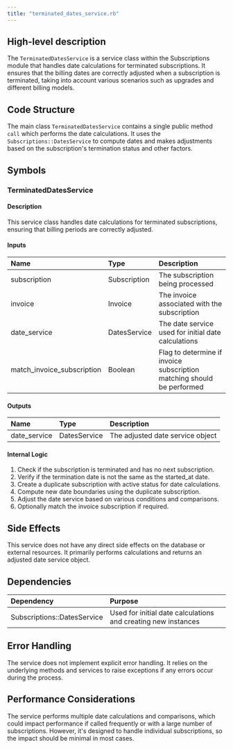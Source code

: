 ```yaml
---
title: "terminated_dates_service.rb"
---
```


## High-level description
The `TerminatedDatesService` is a service class within the Subscriptions module that handles date calculations for terminated subscriptions. It ensures that the billing dates are correctly adjusted when a subscription is terminated, taking into account various scenarios such as upgrades and different billing models.

## Code Structure
The main class `TerminatedDatesService` contains a single public method `call` which performs the date calculations. It uses the `Subscriptions::DatesService` to compute dates and makes adjustments based on the subscription's termination status and other factors.

## Symbols

### TerminatedDatesService
#### Description
This service class handles date calculations for terminated subscriptions, ensuring that billing periods are correctly adjusted.

#### Inputs
| Name | Type | Description |
|:-----|:-----|:------------|
| subscription | Subscription | The subscription being processed |
| invoice | Invoice | The invoice associated with the subscription |
| date_service | DatesService | The date service used for initial date calculations |
| match_invoice_subscription | Boolean | Flag to determine if invoice subscription matching should be performed |

#### Outputs
| Name | Type | Description |
|:-----|:-----|:------------|
| date_service | DatesService | The adjusted date service object |

#### Internal Logic
1. Check if the subscription is terminated and has no next subscription.
2. Verify if the termination date is not the same as the started_at date.
3. Create a duplicate subscription with active status for date calculations.
4. Compute new date boundaries using the duplicate subscription.
5. Adjust the date service based on various conditions and comparisons.
6. Optionally match the invoice subscription if required.

## Side Effects
This service does not have any direct side effects on the database or external resources. It primarily performs calculations and returns an adjusted date service object.

## Dependencies
| Dependency | Purpose |
|:-----------|:--------|
| Subscriptions::DatesService | Used for initial date calculations and creating new instances |

## Error Handling
The service does not implement explicit error handling. It relies on the underlying methods and services to raise exceptions if any errors occur during the process.

## Performance Considerations
The service performs multiple date calculations and comparisons, which could impact performance if called frequently or with a large number of subscriptions. However, it's designed to handle individual subscriptions, so the impact should be minimal in most cases.